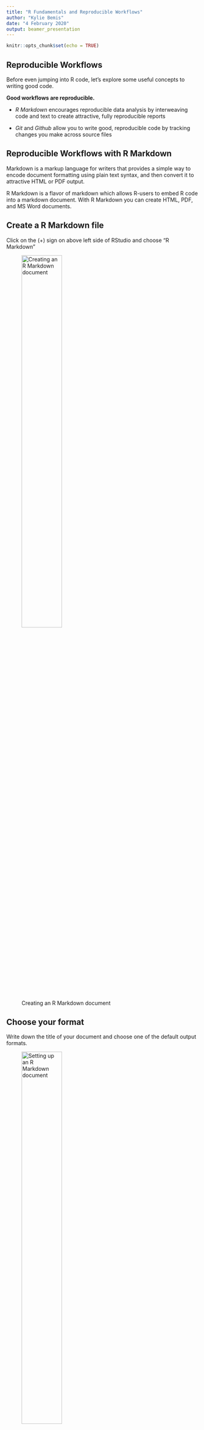 ```yaml
---
title: "R Fundamentals and Reproducible Workflows"
author: "Kylie Bemis"
date: "4 February 2020"
output: beamer_presentation
---
```


```r
knitr::opts_chunk$set(echo = TRUE)
```

## Reproducible Workflows

Before even jumping into R code, let's explore some useful concepts to writing good code.

__Good workflows are reproducible.__

- *R Markdown* encourages reproducible data analysis by interweaving code and text to create attractive, fully reproducible reports

- *Git* and *Github* allow you to write good, reproducible code by tracking changes you make across source files


## Reproducible Workflows with R Markdown

Markdown is a markup language for writers that provides a simple way to encode document formatting using plain text syntax, and then convert it to attractive HTML or PDF output.

R Markdown is a flavor of markdown which allows R-users to embed R code into a markdown document\footnote{https://www.r-bloggers.com/r-markdown-and-knitr-tutorial-part-1/}. With R Markdown you can  create HTML, PDF, and MS Word documents.

## Create a R Markdown file

Click on the (+) sign on above left side of RStudio and choose "R Markdown"

![Creating an R Markdown document](fig/createRMarkdown.png){height=50%}

## Choose your format

Write down the title of your document and choose one of the default output formats.

![Setting up an R Markdown document](fig/initial_Setup.png){height=50%}

## R Markdown environment

A template R Markdown document will be created. Save it on your computer and then click on **"Knit"** to generate your PDF (or HTML or MS Word). 

![Knitting an R Markdown document](fig/Knit.png){height=50%}

When you click the Knit button a document will be generated that includes both content as well as the output of any embedded R code chunks within the document. 

## Markdown markup

Markdown is a simple syntax for formatting a document. For example:

```
# Creates a header

## Creates a sub-header

*italic text*

**bold text**
```

Take a moment to explore some Markdown syntax in the **"rmarkdown.Rmd"** document.

## R code chunks

Chunks of R code are wrapped in a set of 3 backticks (\`) followed by `{r chunkname}`.

````markdown
`r ''````{r}
summary(iris)
```
````

## R code chunk example

When you Knit the document, the R code will be reproduced along with the result of running that code:

```r
1 + 1
```

## R chunk options

- include = FALSE

This option will prevent code and results to appear in the finished file. R Markdown still runs the code in the chunk, and the results can be used by other chunks.

````markdown
`r ''````{r include=FALSE}
library(ggplot2)
```
````

## R chunk options

- echo = FALSE

If you don't want to include the code in the finished file but you want to show the results of running the code, set `echo = FALSE`. This will prevent printing of the R code that generated the plot.

````markdown
`r ''````{r echo=FALSE}
ggplot(cars) + geom_point(aes(x=speed, y=dist))
```
````

This will produce the plot but without showing the code used to create it.

Since we used `library(ggplot2)` in the above chunk with `include = FALSE`, R Markdown can use it for other chunks and we don't need to add it to every chunk using a `ggplot2` function.

## R chunk options

- results = 'hide'

If you want to hide the results and only show the code, you can use `results='hide'`:

````markdown
`r ''````{r results='hide'}
ggplot(cars) + geom_point(aes(x=speed, y=dist))
```
````

## R chunk options

- eval = FALSE

If you want to show code without evaluating it, you can use `eval=FALSE`:

````markdown
`r ''````{r eval=FALSE}
ggplot(cars) + geom_point(aes(x=speed, y=dist))
```
````

## Set width and height and caption for a plot

You can set fig.width and fig.height to change the width and height of a plot.

````markdown
`r ''````{r fig.align='center', fig.height=1.5, fig.width=4}
ggplot(cars) + geom_point(aes(x=speed, y=dist))
```
````

You can use fig.cap="my caption" to add a caption to your plot as well.

## Naming and referencing code chunks

You can name code chunks to re-use them later. For example, here we show the code for producing a plot, but don't evaluate the code or create the plot yet.

````markdown
`r ''````{r car-plot, eval=FALSE}
ggplot(cars) + geom_point(aes(x=speed, y=dist))
```
````

You can then later reference the code chunk to produce the plot later:

````markdown
`r ''````{r car-plot, echo=FALSE}
```
````

## Useful References

See [https://www.rstudio.com/wp-content/uploads/2015/03/rmarkdown-reference.pdf](https://www.rstudio.com/wp-content/uploads/2015/03/rmarkdown-reference.pdf) for a complete list of chunk options.

For more details on using R Markdown see [http://rmarkdown.rstudio.com](http://rmarkdown.rstudio.com). 

Also see [http://commonmark.org/help/tutorial/](http://commonmark.org/help/tutorial/) for a step-by-step tutorial that introduces single Markdown concepts at each step.

## Reproducible Workflows with Git and Github

![phdcomics.com](fig/git_motive.png)

## Why we should use Git and Github?

### Situation 1
- You have written a paper. You name it “final”. 
- After a while, changing it to  “final_new”. 
- Making new changes.  Name it “final_really”! 

**What can go wrong?**

A year later, you open your folder and can’t remember which file was actually the final version of the paper!!

**Possible solution:**

Use numbers like final, final_1, final_2, etc . This way you can find the latest one.

**Disadvantage** 

You cannot keep track of the changes you made to paper to finally finalize it.

## Why we should use Git and Github?
### Situation 2
- Your project is now in a good state. 
- You want to make a huge change to some parts of the project. 

**What can go wrong?**

The project gets messy with lots of errors that you don’t know how to solve, and you wish to go back to the previous state of the project.

**Possible Solution:**

Always save a copy of the good state project

**Disadvantage:**

You have to do this process many times with different names.

## Why we should use Git and Github?

### Situation 3
- You and your teammate are working on the same project. 
- You and Your teammate make some changes to the project separately. 
- You will notify your teammate of your changes. She will notify you of her changes. 

**What can go wrong?**

Both of you have to manually find the changes and add them to your code. This is frustrating!

## Git and Github solve problems in previous situations

In next slides I will introduce the following concepts:

- Git
- Vesion control
- Repository
- Commit
- Github

## Git

- Git is a software that you install locally on your computer and you can handle version control of your files easily.

### Version Control

Version control means to take a snapshot of your files every time you edit them.

- Automatically tracks changes made to documents and projects
- Keeps a history log of all major and minor changes
- Allows reverting to earlier versions
- Compare different versions of documents
- Share and sync projects between people

## Repository

- When you start a Git project on your computer, you are going to store the entire history of the project locally. The storage of your project and its history is called a repository. 

## Commit

- Every time you save your work, you can commit your changes to Git. 
- A commit is a snapshot of all your files at a point in time. 
- Commits create links to other commits, forming a graph of your development history. 
- You can revert your code to a previous commit, inspect how files changed from one commit to the next, and review information such as where and when changes were made.

## Github

- Github is an online service that hosts git respositories for free 
- You can save your project and all the history of changes that Git has made for you in your local history.
- Once you commit something to repository, you can **push** them to Github.

**Advantages:**

- If something happens to your computer you will not lose your data.
- It lets you to work with a team easily. 

## Understanding git

To understand git, it's helpful to understand the four areas that git operates:

- The **working directory** is the actual directory on your computer where you're working

- The **staging area** is a set of files in your working directory that you've changed since your last *commit*

- Your **local repository** is the version of the git repo on your computer. It includes the files you can see in it, but also includes all the files and changes that have ever been part of your project history. These are hidden in an invisible `.git` directory that git uses.

- The **remote repository** is a version of the repository hosted on a remote site such as GitHub. This is where you share your code publicly. If you are working on a team, this is where the canonical version of your project lives while you work on your local versions.

---

![Typical git workflow](fig/git-workflow.png)

---

![https://duzun.me/tips/git](fig/pushpullRepository.png)

## Hands on experience working with git and Github

- Install and set up git
- Register for Github
- Creating a git repository
- Git workflow
- Git branches

## Install and set up git
First check if git is already installed on your machine:

- Go to shell (Terminal) and type : git (if you get an error, it means that git is not installed)

### Download git
If git is not installed on your machine:

**Mac users:**

Download Git from https://git-scm.com/download/mac

**Windows users:**

Download Git from https://gitforwindows.org/

## Register for Github and make a repository

- Register for a free Github account : https://github.com
- Create a new repository. Name it something like "my-first-git".
- Write a brief description (For example : "I am trying to learn git.")
- Choose "public” (public repositories are free -- private repositories can be purchased with a paid account or if you're a student)
- Check the box "Initialize this repository with a README”
- Click "create repository”
- Click on "clone and download"- Copy the "web URL"

## Introduce yourself to git

Open a shell (Terminal) and type in your user name and email associated with your Github account.

```
git config --global user.name <your user name>
git config --global user.email <your email>
git config --global --list
```
## Creating a git repository

Although there exist GUIs for git, and many IDEs including RStudio feature git/GitHub integration, we will focus on understanding the fundamentals of the command line version.

Assuming you have git installed, just navigate to the directory that you want to track in your Terminal or command prompt by typing:

```
cd <your directory>
```

Then type:

```
git clone <the web URL from your github repository>
```

All of the files and subdirectories in that directory are now tracked by git.

However, it's still your responsibility to tell git when you make changes that you want git to record.

## Git workflow

Four basic commands will give you the bare minimum you need to navigate your git workflow:

- `git add` will add new or changed files to the *staging area*

    + `git add --all` will add all new or changed files to the staging area

- `git commit` will create a snapshot of the current state of your repo, along with a SHA-1 identifier, and a commit message

    + `git commit -m "my commit message"` is a shortcut for including your commit message with the command
  
- `git push <name of remote> <name of branch>` will push your most recent commits from your local repo to a remote repo

    + Typically `git push origin master`

- `git pull <name of remote> <name of branch>` will pull the most recent commits from a remote repo to your local repo

    + Typically `git pull origin master`
    
## A typical git workflow

A simple git/GitHub workflow when collaborating on a project with a team looks something like this:

1. Grab any changes by your teammates from GitHub with `git pull`

2. Make changes to your local repo (edit code, add files, etc.)

3. Stage those changes for commit with `git add`

4. Commit those changes to your local repo with `git commit`

5. Push your own changes to GitHub with `git push`

6. Repeat steps 1-5

While git will automatically merge as many changes as it can, when it finds conflicting changes, you will have to resolve these yourself, and then commit those changes.

## Git branches

If you want to make big changes to your code without messing up the main stream of development, then create a separate branch of the work, make your changes and if you are successful then merge it with orginal master branch.

![https://www.atlassian.com/git/tutorials/using-branches](fig/Branchhh.png)

## Git branches

Here are usefull commands for working with branches:

```
git checkout -b <new branch name>  (#create a new branch)
git checkout <branch-name>  (#switch to new branche)
git checkout master  (switch to branch master)
git branch  (#list of all available branches)
git merge <branch-name> (merge the new branch with master)
git branch -d <branch-name>  (delete the new branch)
```

## Useful references for further readings:

- http://r-pkgs.had.co.nz/git.html#commit-best-practice
- https://guides.github.com/
- http://blog.udacity.com/2015/06/a-beginners-git-github-tutorial.html
- http://kbroman.org/github_tutorial/

# R Fundamentals

## A brief history of R ##

- S created by John Chambers at Bell Laboratories in 1976
- "Turn ideas into software, quickly and faithfully"
- R created in 1993 as a free, open-source implementation of S
- Influenced by S, Scheme, Common Lisp, XLispStat

## Basic data types (atomic) ##

What are the four common types of 'atomic' data types in R?

Bonus: What are the two uncommon data types?

## Basic data types (atomic) ##

There are six 'atomic' data types:

- **character**
- **double**
- **integer**
- **logical**
- raw
- complex

Most of the time, R will not distinguish between integer and double, as both are considered *numeric* vectors by R.

----

```r
"a"
1
1L
TRUE
```

----

- Everything is a vector in R

- "Scalars" are actually length-1 vectors

- Vectors of atomic types are created using __c()__

- Sequences of integers can be shortcut via __start:end__

- Assignment is done via __<-__

----

```r
c("a", "b", "c", "d")
c(1, 2.2, 3.33, 4.444)
c(1L, 2L, 3L, 4L)
c(TRUE, FALSE, TRUE, NA)
```

----

```r
x <- c(1, 2, 3, 4)
x
y <- 1:4
y
```

## Basic data types (non-atomic)

Atomic vector types are used to build more complex data types:

- matrix
- array
- list
- data.frame

This class will primarily discuss and make use of data.frames, which are the most common way of storing data in R.

For most types of data, systematic and tidy use of data.frames makes data analysis quick and easy.

----

```r
matrix(c(1, 2, 3, 4), nrow=2, ncol=2)
```

----

```r
array(1:12, dim=c(2,3,2))
```

----

```r
list(1L, "a", 3.14)
```

----

```r
data.frame(x=c(1, 2, 3), y=c("a", "b", "c"))
```

----

The table below visualizes the relationship between these basic data types:

R data types | Same types | Different types
-------------|------------|----------------
   1d        |  vector    |  list
   2d        |  matrix    |  data.frame
   nd        |  array     |  <NA>
   
## Subsetting in R

What are the three subsetting operators in R?

## Subsetting in R

The three subsetting operators are:

- `[

- `[[`

- `$`

What can we put inside of the `[` operator?

## Subsetting with `[`

- **blank**: include all

- **integer**:

    + positive: include these elements
    
    + 0: drop all elements
    
    + negative: drop these elements
    
- **logical**: include TRUEs

- **character**: lookup by name

----

Objects in R can be subsetted in multiple ways:

R subscripts         | Simplifying    | Preserving
---------------------|----------------|-----------
vectors              | x[[1]]         | x[1:6]
matrices/data.frames | x[,1]          | x[,1,drop=FALSE]
lists                | x[[1]], x$name | x[1]

Also note that data.frames are actually a special type of list, and can also be subset in the same ways that a list can.

## Subsetting: "simplying" versus "preserving"

When subsetting non-atomic data types (e.g., lists), subsetting operations may be distinguished by whether they return:

- An object of the same type (e.g., another list)

- An simpler object that was contained in the original object (e.g., a vector inside a list)

For example, if `z` is a list:

- `z[1]` returns a list of length 1, including the first element of `z`

- `z[[1]]` returns the first element of `z` (exactly)

----

```r
z <- list(1L, "a", 3.14)
z[1:2]
z[1]
z[[1]]
```

----

```r
df <- data.frame(x=c(1, 2, 3), y=c("a", "b", "c"))
df$x
df[,"y"]
df[1:2,]
```

## Control flow

Control flow in R includes `if`/`else` statements, `while` loops, and `for` loops, and the `switch` function.

```r
if (TRUE) {
  print(1)
} else {
  print(2)
}
```

```r
i <- 1
while(i < 3) {
  print(i)
  i <- i + 1
}
```

## Control flow

Control flow in R includes `if`/`else` statements, `while` loops, and `for` loops, and the `switch` function.

```r
if (TRUE) {
  print(1)
} else {
  print(2)
}
```

## Control flow (cont'd)

```r
i <- 1
while(i < 3) {
  print(i)
  i <- i + 1
}
```

## Control flow (cont'd)

```r
for ( i in 1:3 ) {
  print(i)
}
```

## Control flow (cont'd)

```r
x <- "b"
switch(x, a=1, b=2)
y <- 2
switch(y, "a", "b")
```

## Documentation

- Access help page for any R function using __help(name)__

- Syntactic sugar is available as __?name__

- You may need to quote special names with backticks

